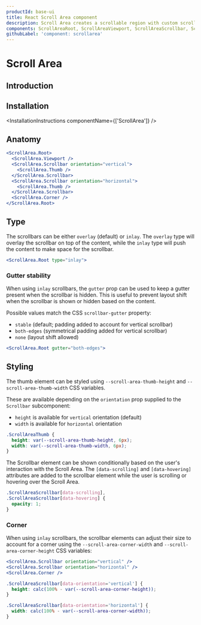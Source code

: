 ```yaml
---
productId: base-ui
title: React Scroll Area component
description: Scroll Area creates a scrollable region with custom scrollbars.
components: ScrollAreaRoot, ScrollAreaViewport, ScrollAreaScrollbar, ScrollAreaThumb, ScrollAreaCorner
githubLabel: 'component: scrollarea'
---
```


# Scroll Area

<Description />

<ComponentLinkHeader design={false} />

## Introduction

<Demo demo="ScrollAreaIntroduction" defaultCodeOpen="false" bg="gradient" />

## Installation

<InstallationInstructions componentName={['ScrollArea']} />

## Anatomy

```jsx
<ScrollArea.Root>
  <ScrollArea.Viewport />
  <ScrollArea.Scrollbar orientation="vertical">
    <ScrollArea.Thumb />
  </ScrollArea.Scrollbar>
  <ScrollArea.Scrollbar orientation="horizontal">
    <ScrollArea.Thumb />
  </ScrollArea.Scrollbar>
  <ScrollArea.Corner />
</ScrollArea.Root>
```

## Type

The scrollbars can be either `overlay` (default) or `inlay`. The `overlay` type will overlay the scrollbar on top of the content, while the `inlay` type will push the content to make space for the scrollbar.

```jsx
<ScrollArea.Root type="inlay">
```

<Demo demo="ScrollAreaInlay" defaultCodeOpen="false" />

### Gutter stability

When using `inlay` scrollbars, the `gutter` prop can be used to keep a gutter present when the scrollbar is hidden. This is useful to prevent layout shift when the scrollbar is shown or hidden based on the content.

Possible values match the CSS `scrollbar-gutter` property:

- `stable` (default; padding added to account for vertical scrollbar)
- `both-edges` (symmetrical padding added for vertical scrollbar)
- `none` (layout shift allowed)

```jsx
<ScrollArea.Root gutter="both-edges">
```

## Styling

The thumb element can be styled using `--scroll-area-thumb-height` and `--scroll-area-thumb-width` CSS variables.

These are available depending on the `orientation` prop supplied to the `Scrollbar` subcomponent:

- `height` is available for `vertical` orientation (default)
- `width` is available for `horizontal` orientation

```css
.ScrollAreaThumb {
  height: var(--scroll-area-thumb-height, 6px);
  width: var(--scroll-area-thumb-width, 6px);
}
```

The Scrollbar element can be shown conditionally based on the user's interaction with the Scroll Area. The `[data-scrolling]` and `[data-hovering]` attributes are added to the scrollbar element while the user is scrolling or hovering over the Scroll Area.

```css
.ScrollAreaScrollbar[data-scrolling],
.ScrollAreaScrollbar[data-hovering] {
  opacity: 1;
}
```

### Corner

When using `inlay` scrollbars, the scrollbar elements can adjust their size to account for a corner using the `--scroll-area-corner-width` and `--scroll-area-corner-height` CSS variables:

```jsx
<ScrollArea.Scrollbar orientation="vertical" />
<ScrollArea.Scrollbar orientation="horizontal" />
<ScrollArea.Corner />
```

```css
.ScrollAreaScrollbar[data-orientation='vertical'] {
  height: calc(100% - var(--scroll-area-corner-height));
}

.ScrollAreaScrollbar[data-orientation='horizontal'] {
  width: calc(100% - var(--scroll-area-corner-width));
}
```
